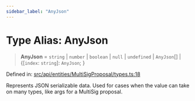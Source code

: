 ```yaml
---
sidebar_label: "AnyJson"
---
```


# Type Alias: AnyJson

> **AnyJson** = `string` \| `number` \| `boolean` \| `null` \| `undefined` \| `AnyJson`[] \| \{\[`index`: `string`\]: `AnyJson`; \}

Defined in: [src/api/entities/MultiSigProposal/types.ts:18](https://github.com/PolymeshAssociation/polymesh-sdk/blob/bee6a2fe7a8ce5db42a6982e793782182cde2153/src/api/entities/MultiSigProposal/types.ts#L18)

Represents JSON serializable data. Used for cases when the value can take on many types, like args for a MultiSig proposal.
